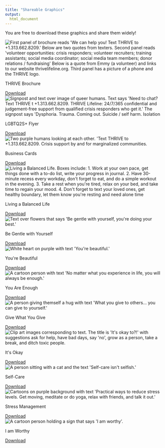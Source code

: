 ```yaml
---
title: "Shareable Graphics"
output:
  html_document
---
```


You are free to download these graphics and share them widely!

```{=html}
<!-- Add 1 row of 3 cards -->
<div class="container">
<div class="row">
		<div class="col-md-4">
		<div class="card h-100">
		  <div class="card-body">
			<div class="card-img">
			  <img src="images/gallery/lifeline-brochure.svg" class="card-img-pub" alt="First panel of brochure reads 'We can help you! Text THRIVE to +1.313.662.8209.' Below are two quotes from texters. Second panel reads 'volunteer opportunities: crisis responders; volunteer recruiters; training assistants; social media coordinator; social media team members; donor relations / fundraising' Below is a quote from Emmy (a volunteer) and links to our website thrivelifeline.org. Third panel has a picture of a phone and the THRIVE logo.">
			</div>
			  <p class="card-title">THRIVE Brochure</p>
				<!-- <p class="card-text" style="font-style: italic;">ABC</p> -->
			</div>
			<div class="card-footer mx-auto">
			  <a download="lifeline-brochure.pdf" href="images/gallery/lifeline-brochure.pdf" class="button"><i class="fas fa-download" aria-hidden="true"></i> Download</a>
				<!-- <a href="https://thrivelifeline.org/images/gallery/lifeline-brochure.svg" class="button"><i class="fas fa-download" aria-hidden="true"></i> Download</a> -->
			</div>
			</div>
		  </div>
		  <div class="col-md-4">
			<div class="card h-100">
			  <div class="card-body">
				  <div class="card-img">
					  <img src="images/gallery/lgbtq-flyer.svg" class="card-img-pub" alt="Signpost and text over image of queer humans. Text says 'Need to chat? Text THRIVE t +1.313.662.8209. THRIVE Lifeline: 24/7/365 confidential and judgement-free support from qualified crisis responders who get it.' The signpost says 'Dysphoria. Trauma. Coming out. Suicide / self harm. Isolation">
					</div>
					  <p class="card-title">LGBTQ2S+ Flyer</p>
					</div>
					<div class="card-footer mx-auto">
					<a download="lgbtq-flyer.pdf" href="images/gallery/lgbtq-flyer.pdf" class="button"><i class="fas fa-download" aria-hidden="true"></i> Download</a>
					  <!-- <a href="https://thrivelifeline.org/images/gallery/be-gentle.svg" class="button"><i class="fas fa-download" aria-hidden="true"></i> Download</a> -->
					</div>
			</div>
			</div>
		  <div class="col-md-4">
			  <div class="card h-100">
			  <div class="card-body">
				  <div class="card-img">
					  <img src="images/gallery/business-cards.svg" class="card-img-pub" alt="Two purple humans looking at each other. 'Text THRIVE to +1.313.662.8209. Crisis support by and for marginalized communities.">
					</div>
					  <p class="card-title">Business Cards</p>
					</div>
					<div class="card-footer mx-auto">
					  <a download="business-cards.zip" href="images/gallery/business-cards.zip" class="button"><i class="fas fa-download" aria-hidden="true"></i> Download</a>
						<!-- <a href="https://thrivelifeline.org/images/gallery/beautiful.svg" class="button"><i class="fas fa-download" aria-hidden="true"></i> Download</a>  -->
					</div>
				</div>
		  	</div>
</div>
</div>
<!-- End Row 1 -->

<!-- Add 1 row of 3 cards -->
<div class="container">
<div class="row">
		<div class="col-md-4">
		<div class="card h-100">
		  <div class="card-body">
			<div class="card-img">
			  <img src="images/gallery/balanced-life.svg" class="card-img-pub" alt="Living a Balanced Life. Boxes include: 1. Work at your own pace, get things done with a to-do list, write your progress in journal. 2. Have 30-minute recess every workday, don't forget to eat, and do a simple workout in the evening. 3. Take a rest when you're tired, relax on your bed, and take time to regain your mood. 4. Don't forget to text your loved ones, get healthy boundary, let them know you're resting and need alone time">
			</div>
			  <p class="card-title">Living a Balanced Life</p>
				<!-- <p class="card-text" style="font-style: italic;">ABC</p> -->
			</div>
			<div class="card-footer mx-auto">
			  <a download="balanced-life.svg" href="images/gallery/balanced-life.svg" class="button"><i class="fas fa-download" aria-hidden="true"></i> Download</a>
				<!-- <a href="https://thrivelifeline.org/images/gallery/balanced-life.svg" class="button"><i class="fas fa-download" aria-hidden="true"></i> Download</a> -->
			</div>
			</div>
		  </div>
		  <div class="col-md-4">
			<div class="card h-100">
			  <div class="card-body">
				  <div class="card-img">
					  <img src="images/gallery/be-gentle.svg" class="card-img-pub" alt="Text over flowers that says 'Be gentle with yourself, you're doing your best.'">
					</div>
					  <p class="card-title">Be Gentle with Yourself</p>
					</div>
					<div class="card-footer mx-auto">
					<a download="be-gentle.svg" href="images/gallery/be-gentle.svg" class="button"><i class="fas fa-download" aria-hidden="true"></i> Download</a>
					  <!-- <a href="https://thrivelifeline.org/images/gallery/be-gentle.svg" class="button"><i class="fas fa-download" aria-hidden="true"></i> Download</a> -->
					</div>
			</div>
			</div>
		  <div class="col-md-4">
			  <div class="card h-100">
			  <div class="card-body">
				  <div class="card-img">
					  <img src="images/gallery/beautiful.svg" class="card-img-pub" alt="White heart on purple with text 'You're beautiful.'">
					</div>
					  <p class="card-title">You're Beautiful</p>
					</div>
					<div class="card-footer mx-auto">
					  <a download="beautiful.svg" href="images/gallery/beautiful.svg" class="button"><i class="fas fa-download" aria-hidden="true"></i> Download</a>
						<!-- <a href="https://thrivelifeline.org/images/gallery/beautiful.svg" class="button"><i class="fas fa-download" aria-hidden="true"></i> Download</a>  -->
					</div>
				</div>
		  	</div>
</div>
</div>
<!-- End Row 1 -->

<!-- Add 1 row of 3 cards -->
<div class="container">
<div class="row">
		<div class="col-md-4">
		<div class="card h-100">
		  <div class="card-body">
			<div class="card-img">
			  <img src="images/gallery/experience.svg" class="card-img-pub" alt="A cartoon person with text 'No matter what you experience in life, you will always be enough.'">
			</div>
			  <p class="card-title">You Are Enough</p>
			</div>
			<div class="card-footer mx-auto">
			  <a download="experience.svg" href="images/gallery/experience.svg" class="button"><i class="fas fa-download" aria-hidden="true"></i> Download</a>
				<!-- <a href="https://thrivelifeline.org/images/gallery/experience.svg" class="button"><i class="fas fa-download" aria-hidden="true"></i> Download</a> -->
			</div>
			</div>
		  </div>
		  <div class="col-md-4">
			<div class="card h-100">
			  <div class="card-body">
				  <div class="card-img">
					  <img src="images/gallery/give.svg" class="card-img-pub" alt="A person giving themself a hug with text 'What you give to others... you can give to yourself.'">
					</div>
					  <p class="card-title">Give What You Give</p>
					</div>
					<div class="card-footer mx-auto">
					  <a download="give.svg" href="images/gallery/give.svg" class="button"><i class="fas fa-download" aria-hidden="true"></i> Download</a>
					  <!-- <a href="https://thrivelifeline.org/images/gallery/give.svg" class="button"><i class="fas fa-download" aria-hidden="true"></i> Download</a> --> 
					</div>
			</div>
			</div>
		  <div class="col-md-4">
			  <div class="card h-100">
			  <div class="card-body">
				  <div class="card-img">
					  <img src="images/gallery/okay.svg" class="card-img-pub" alt="Clip art images corresponding to text. The title is 'It's okay to?!' with suggestions ask for help, have bad days, say 'no', grow as a person, take a break, and ditch toxic people.">
					</div>
					  <p class="card-title">It's Okay</p>
					</div>
					<div class="card-footer mx-auto">
					  <a download="okay.svg" href="images/gallery/okay.svg" class="button"><i class="fas fa-download" aria-hidden="true"></i> Download</a>
						<!-- <a href="https://thrivelifeline.org/images/gallery/okay.svg" class="button"><i class="fas fa-download" aria-hidden="true"></i> Download</a> -->
					</div>
				</div>
		  	</div>
</div>
</div>
<!-- End Row 2 -->

<!-- Add 1 row of 3 cards -->
<div class="container">
<div class="row">
		<div class="col-md-4">
		<div class="card h-100">
		  <div class="card-body">
			<div class="card-img">
			  <img src="images/gallery/self-care.svg" class="card-img-pub" alt="A person sitting with a cat and the text 'Self-care isn't selfish.'">
			</div>
			  <p class="card-title">Self-Care</p>
			</div>
			<div class="card-footer mx-auto">
			  <a download="self-care.svg" href="images/gallery/self-care.svg" class="button"><i class="fas fa-download" aria-hidden="true"></i> Download</a>
				<!-- <a href="https://thrivelifeline.org/images/gallery/self-care.svg" class="button"><i class="fas fa-download" aria-hidden="true"></i> Download</a> -->
			</div>
			</div>
		  </div>
		  <div class="col-md-4">
			<div class="card h-100">
			  <div class="card-body">
				  <div class="card-img">
					  <img src="images/gallery/stress-management.svg" class="card-img-pub" alt="Cartoons on purple background with text 'Practical ways to reduce stress levels. Get moving, meditate or do yoga, relax with friends, and talk it out.'">
					</div>
					  <p class="card-title">Stress Management</p>
					</div>
					<div class="card-footer mx-auto">
					  <a download="stress-management.svg" href="images/gallery/stress-management.svg" class="button"><i class="fas fa-download" aria-hidden="true"></i> Download</a>
					  <!-- <a href="https://thrivelifeline.org/images/gallery/stress-management.svg" class="button"><i class="fas fa-download" aria-hidden="true"></i> Download</a> -->
					</div>
			</div>
			</div>
		  <div class="col-md-4">
			  <div class="card h-100">
			  <div class="card-body">
				  <div class="card-img">
					  <img src="images/gallery/worthy.svg" class="card-img-pub" alt="A cartoon person holding a sign that says 'I am worthy'.">
					</div>
					  <p class="card-title">I am Worthy</p>
					</div>
					<div class="card-footer mx-auto">
					  <a download="worthy.svg" href="images/gallery/worthy.svg" class="button"><i class="fas fa-download" aria-hidden="true"></i> Download</a>
						<!-- <a href="https://thrivelifeline.org/images/gallery/worthy.svg" class="button"><i class="fas fa-download" aria-hidden="true"></i> Download</a> -->
					</div>
				</div>
		  	</div>
</div>
</div>
<!-- End Row 3 -->
```
